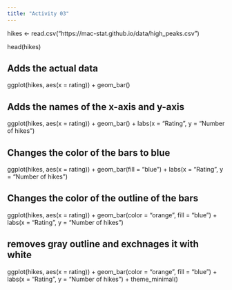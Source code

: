 ```yaml
---
title: "Activity 03"
---
```


hikes <- read.csv("https://mac-stat.github.io/data/high_peaks.csv")

head(hikes)

## Adds the actual data
ggplot(hikes, aes(x = rating)) +
  geom_bar()
  
## Adds the names of the x-axis and y-axis
ggplot(hikes, aes(x = rating)) +
  geom_bar() +
  labs(x = "Rating", y = "Number of hikes")

## Changes the color of the bars to blue
ggplot(hikes, aes(x = rating)) +
  geom_bar(fill = "blue") +
  labs(x = "Rating", y = "Number of hikes")

## Changes the color of the outline of the bars
ggplot(hikes, aes(x = rating)) +
  geom_bar(color = "orange", fill = "blue") +
  labs(x = "Rating", y = "Number of hikes")
  
## removes gray outline and exchnages it with white
ggplot(hikes, aes(x = rating)) +
  geom_bar(color = "orange", fill = "blue")  +
  labs(x = "Rating", y = "Number of hikes") +
  theme_minimal()
